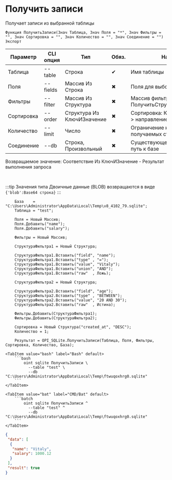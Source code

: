 ﻿---
sidebar_position: 4
---


# Получить записи
 Получает записи из выбранной таблицы



`Функция ПолучитьЗаписи(Знач Таблица, Знач Поля = "*", Знач Фильтры = "", Знач Сортировка = "", Знач Количество = "", Знач Соединение = "") Экспорт`

  | Параметр | CLI опция | Тип | Обяз. | Назначение |
  |-|-|-|-|-|
  | Таблица | --table | Строка | &#x2714; | Имя таблицы |
  | Поля | --fields | Массив Из Строка | &#x2716; | Поля для выборки |
  | Фильтры | --filter | Массив Из Структура | &#x2716; | Массив фильтров. См. ПолучитьСтруктуруФильтраЗаписей |
  | Сортировка | --order | Структура Из КлючИЗначение | &#x2716; | Сортировка: Ключ > поле, Значение > направление (ASC, DESC) |
  | Количество | --limit | Число | &#x2716; | Ограничение количества получаемых строк |
  | Соединение | --db | Строка, Произвольный | &#x2716; | Существующее соединение или путь к базе |

  
  Возвращаемое значение:   Соответствие Из КлючИЗначение - Результат выполнения запроса

<br/>

:::tip
Значения типа Двоичные данные (BLOB) возвращаются в виде `{'blob':Base64 строка}`
:::
<br/>



```bsl title="Пример использования для 1С:Предприятие/OneScript"
    База    = "C:\Users\Administrator\AppData\Local\Temp\v8_4102_79.sqlite";
    Таблица = "test";

    Поля = Новый Массив;
    Поля.Добавить("name");
    Поля.Добавить("salary");

    Фильтры = Новый Массив;

    СтруктураФильтра1 = Новый Структура;

    СтруктураФильтра1.Вставить("field", "name");
    СтруктураФильтра1.Вставить("type" , "=");
    СтруктураФильтра1.Вставить("value", "Vitaly");
    СтруктураФильтра1.Вставить("union", "AND");
    СтруктураФильтра1.Вставить("raw"  , Ложь);

    СтруктураФильтра2 = Новый Структура;

    СтруктураФильтра2.Вставить("field", "age");
    СтруктураФильтра2.Вставить("type" , "BETWEEN");
    СтруктураФильтра2.Вставить("value", "20 AND 30");
    СтруктураФильтра2.Вставить("raw"  , Истина);

    Фильтры.Добавить(СтруктураФильтра1);
    Фильтры.Добавить(СтруктураФильтра2);

    Сортировка = Новый Структура("created_at", "DESC");
    Количество = 1;

    Результат = OPI_SQLite.ПолучитьЗаписи(Таблица, Поля, Фильтры, Сортировка, Количество, База);
```
    

 <Tabs>
  
    <TabItem value="bash" label="Bash" default>
        ```bash
            oint sqlite ПолучитьЗаписи \
              --table "test" \
              --db "C:\Users\Administrator\AppData\Local\Temp\ftwuqoxhrg0.sqlite"
        ```
    </TabItem>
  
    <TabItem value="bat" label="CMD/Bat" default>
        ```batch
            oint sqlite ПолучитьЗаписи ^
              --table "test" ^
              --db "C:\Users\Administrator\AppData\Local\Temp\ftwuqoxhrg0.sqlite"
        ```
    </TabItem>
</Tabs>


```json title="Результат"
{
 "data": [
  {
   "name": "Vitaly",
   "salary": 1000.12
  }
 ],
 "result": true
}
```

